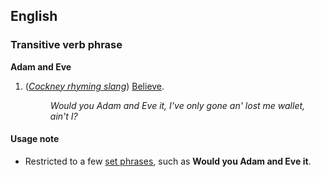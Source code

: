 ==English==
===Transitive verb phrase===
'''Adam and Eve'''

#(''[[Cockney rhyming slang]]'') [[Believe]].
#:''Would you Adam and Eve it, I've only gone an' lost me wallet, ain't I?''

====Usage note====
*Restricted to a few [[set phrase]]s, such as '''Would you Adam and Eve it'''.